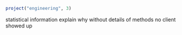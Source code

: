 
```r
project("engineering", 3)
```

statistical information
explain why without details of methods
no client showed up
